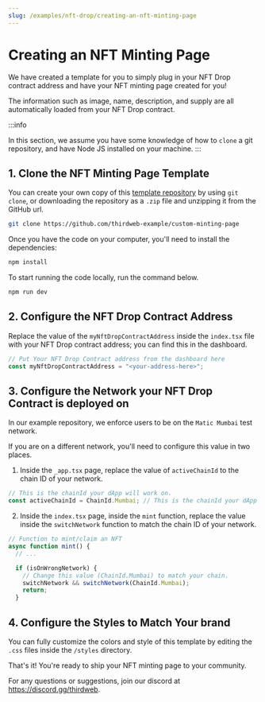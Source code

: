 ```yaml
---
slug: /examples/nft-drop/creating-an-nft-minting-page
---
```


# Creating an NFT Minting Page

We have created a template for you to simply plug in your NFT Drop contract address and have your NFT minting page created for you!

The information such as image, name, description, and supply are all automatically loaded from your NFT Drop contract.

:::info

In this section, we assume you have some knowledge of how to `clone` a git repository,
and have Node JS installed on your machine.
:::

## 1. Clone the NFT Minting Page Template

You can create your own copy of this [template repository](https://github.com/thirdweb-example/custom-minting-page)
by using `git clone`, or downloading the repository as a `.zip` file and unzipping it from the GitHub url.

```bash
git clone https://github.com/thirdweb-example/custom-minting-page
```

Once you have the code on your computer, you'll need to install the dependencies:

```bash npm2yarn
npm install
```

To start running the code locally, run the command below.

```bash npm2yarn
npm run dev
```

## 2. Configure the NFT Drop Contract Address

Replace the value of the `myNftDropContractAddress` inside the `index.tsx` file
with your NFT Drop contract address; you can find this in the dashboard.

```jsx
// Put Your NFT Drop Contract address from the dashboard here
const myNftDropContractAddress = "<your-address-here>";
```

## 3. Configure the Network your NFT Drop Contract is deployed on

In our example repository, we enforce users to be on the `Matic Mumbai` test network.

If you are on a different network, you'll need to configure this value in two places.

1. Inside the `_app.tsx` page, replace the value of `activeChainId` to the chain ID of your network.

```jsx
// This is the chainId your dApp will work on.
const activeChainId = ChainId.Mumbai; // This is the chainId your dApp will work on.
```

2. Inside the `index.tsx` page, inside the `mint` function, replace the value inside the `switchNetwork` function to match the chain ID of your network.

```jsx
// Function to mint/claim an NFT
async function mint() {
  // ...

  if (isOnWrongNetwork) {
    // Change this value (ChainId.Mumbai) to match your chain.
    switchNetwork && switchNetwork(ChainId.Mumbai);
    return;
  }
```

## 4. Configure the Styles to Match Your brand

You can fully customize the colors and style of this template by editing the `.css` files inside the `/styles` directory.

That's it! You're ready to ship your NFT minting page to your community.

For any questions or suggestions, join our discord at https://discord.gg/thirdweb.
